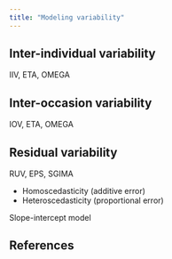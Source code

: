 ```yaml
---
title: "Modeling variability"
---
```


:::{.callout-caution title="Under construction"}
:::

## Inter-individual variability

IIV, ETA, OMEGA

## Inter-occasion variability

IOV, ETA, OMEGA

## Residual variability

RUV, EPS, SGIMA

* Homoscedasticity (additive error)
* Heteroscedasticity (proportional error)

Slope-intercept model

## References

::: {#refs}
:::
